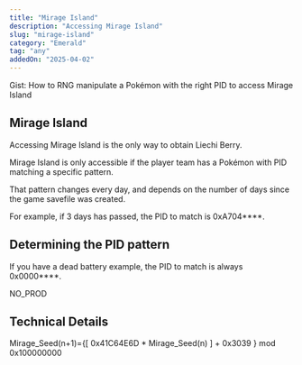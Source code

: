 ```yaml
---
title: "Mirage Island"
description: "Accessing Mirage Island"
slug: "mirage-island"
category: "Emerald"
tag: "any"
addedOn: "2025-04-02"
---
```


Gist: How to RNG manipulate a Pokémon with the right PID to access Mirage Island

## Mirage Island

Accessing Mirage Island is the only way to obtain Liechi Berry.

Mirage Island is only accessible if the player team has a Pokémon with PID matching a specific pattern. 

That pattern changes every day, and depends on the number of days since the game savefile was created.

For example, if 3 days has passed, the PID to match is 0xA704****.

## Determining the PID pattern

If you have a dead battery example, the PID to match is always 0x0000****.

NO_PROD






## Technical Details

Mirage_Seed(n+1)={[ 0x41C64E6D * Mirage_Seed(n) ] + 0x3039 } mod 0x100000000